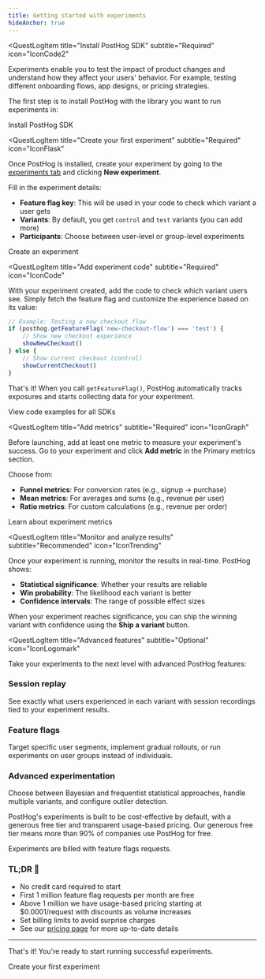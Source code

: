 ```yaml
---
title: Getting started with experiments
hideAnchor: true
---
```



<QuestLog firstSpeechBubble="Let's get started!" lastSpeechBubble="Time to start experimenting!">

<QuestLogItem 
    title="Install PostHog SDK"
    subtitle="Required"
    icon="IconCode2"
>

Experiments enable you to test the impact of product changes and understand how they affect your users' behavior. For example, testing different onboarding flows, app designs, or pricing strategies.

The first step is to install PostHog with the library you want to run experiments in:

<ExperimentInstallationPlatforms />

<CallToAction type="primary" to="/docs/experiments/installation">
  Install PostHog SDK
</CallToAction>

</QuestLogItem>

<QuestLogItem 
  title="Create your first experiment"
  subtitle="Required"
  icon="IconFlask"
>

Once PostHog is installed, create your experiment by going to the [experiments tab](https://app.posthog.com/experiments) and clicking **New experiment**.

<ProductScreenshot
    imageLight="https://res.cloudinary.com/dmukukwp6/image/upload/v1716976005/posthog.com/contents/Screenshot_2024-05-29_at_10.46.15_AM.png"
    imageDark="https://res.cloudinary.com/dmukukwp6/image/upload/v1716976005/posthog.com/contents/Screenshot_2024-05-29_at_10.46.03_AM.png"
    alt="How to create an experiment in PostHog" 
    classes="rounded"
/>

Fill in the experiment details:
- **Feature flag key**: This will be used in your code to check which variant a user gets
- **Variants**: By default, you get `control` and `test` variants (you can add more)
- **Participants**: Choose between user-level or group-level experiments

<CallToAction type="primary" to="/docs/experiments/creating-an-experiment">
  Create an experiment
</CallToAction>

</QuestLogItem>

<QuestLogItem 
  title="Add experiment code"
  subtitle="Required"
  icon="IconCode"
>

With your experiment created, add the code to check which variant users see. Simply fetch the feature flag and customize the experience based on its value:

```js
// Example: Testing a new checkout flow
if (posthog.getFeatureFlag('new-checkout-flow') === 'test') {
    // Show new checkout experience
    showNewCheckout()
} else {
    // Show current checkout (control)
    showCurrentCheckout()
}
```

That's it! When you call `getFeatureFlag()`, PostHog automatically tracks exposures and starts collecting data for your experiment.

<CallToAction type="primary" to="/docs/experiments/adding-experiment-code">
  View code examples for all SDKs
</CallToAction>

</QuestLogItem>

<QuestLogItem 
  title="Add metrics"
  subtitle="Required"
  icon="IconGraph"
>

Before launching, add at least one metric to measure your experiment's success. Go to your experiment and click **Add metric** in the Primary metrics section.

Choose from:
- **Funnel metrics**: For conversion rates (e.g., signup → purchase)
- **Mean metrics**: For averages and sums (e.g., revenue per user)  
- **Ratio metrics**: For custom calculations (e.g., revenue per order)

<ProductScreenshot
    imageLight="https://res.cloudinary.com/dmukukwp6/image/upload/Clean_Shot_2025_01_14_at_10_17_53_2x_928092c2ee.png"
    imageDark="https://res.cloudinary.com/dmukukwp6/image/upload/Clean_Shot_2025_01_14_at_10_17_22_2x_e0b179b143.png"
    alt="Primary metrics in PostHog experiments"
    classes="rounded"
/>

<CallToAction type="primary" to="/docs/experiments/metrics">
  Learn about experiment metrics
</CallToAction>

</QuestLogItem>

<QuestLogItem 
  title="Monitor and analyze results"
  subtitle="Recommended"
  icon="IconTrending"
>

Once your experiment is running, monitor the results in real-time. PostHog shows:

- **Statistical significance**: Whether your results are reliable
- **Win probability**: The likelihood each variant is better
- **Confidence intervals**: The range of possible effect sizes

<ProductScreenshot
  imageLight="https://res.cloudinary.com/dmukukwp6/image/upload/Clean_Shot_2025_01_22_at_10_05_11_2f5017a50c.png"
  imageDark="https://res.cloudinary.com/dmukukwp6/image/upload/Clean_Shot_2025_01_22_at_10_05_31_0e81dd9c8e.png"
  alt="Viewing experiment results"
  classes="rounded"
/>

When your experiment reaches significance, you can ship the winning variant with confidence using the **Ship a variant** button.

</QuestLogItem>

<QuestLogItem 
  title="Advanced features"
  subtitle="Optional"
  icon="IconLogomark"
>

Take your experiments to the next level with advanced PostHog features:

### <IconRewindPlay className="text-yellow w-7 -mt-1 inline-block"/> Session replay  
See exactly what users experienced in each variant with session recordings tied to your experiment results.

### <IconToggle className="text-seagreen w-7 -mt-1 inline-block"/> Feature flags
Target specific user segments, implement gradual rollouts, or run experiments on user groups instead of individuals.

### <IconFlask className="text-red w-7 -mt-1 inline-block"/> Advanced experimentation
Choose between Bayesian and frequentist statistical approaches, handle multiple variants, and configure outlier detection.

</QuestLogItem>

<QuestLogItem 
  title="Use for free"
  subtitle="Free 1M requests/mo"
  icon="IconPiggyBank">

  PostHog's experiments is built to be cost-effective by default, with a generous free tier and transparent usage-based pricing. Our generous free tier means more than 90% of companies use PostHog for free. 

  Experiments are billed with feature flags requests.  

  ### TL;DR 💸 

  - No credit card required to start
  - First 1 million feature flag requests per month are free
  - Above 1 million we have usage-based pricing starting at $0.0001/request with discounts as volume increases
  - Set billing limits to avoid surprise charges
  - See our [pricing page](/experiments#pricing) for more up-to-date details


---

That's it! You're ready to start running successful experiments.

<CallToAction type="primary" to="/docs/experiments/installation">
  Create your first experiment
</CallToAction>

</QuestLogItem>

</QuestLog>